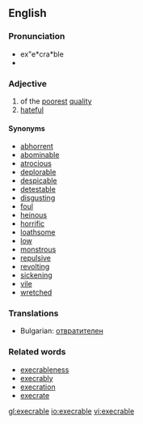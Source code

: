==English==
===Pronunciation===
*ex"e*cra*ble
*{{audio|Execrable-pronunciation-us.ogg|Audio pronunciation}}

===Adjective===
{{en-adj}}
# of the [[poor]]est [[quality]]
# [[hateful]]

====Synonyms====
* [[abhorrent]]
* [[abominable]]
* [[atrocious]]
* [[deplorable]]
* [[despicable]]
* [[detestable]]
* [[disgusting]]
* [[foul]]
* [[heinous]]
* [[horrific]]
* [[loathsome]]
* [[low]]
* [[monstrous]]
* [[repulsive]]
* [[revolting]]
* [[sickening]]
* [[vile]]
* [[wretched]]

===Translations===
{{top}}
*Bulgarian: [[отвратителен]]
{{mid}}
{{bottom}}

===Related words===
* [[execrableness]]
* [[execrably]]
* [[execration]]
* [[execrate]]

[[gl:execrable]]
[[io:execrable]]
[[vi:execrable]]